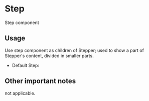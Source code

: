 
<Meta title='Design System|Step' component={Step} />

# Step
Step component

## Usage
Use step component as children of Stepper; used to show a part of Stepper's content, divided in smaller parts.

- Default Step:
  <Story name='Default'>
    <Step />
  </Story>

## Other important notes
not applicable.
